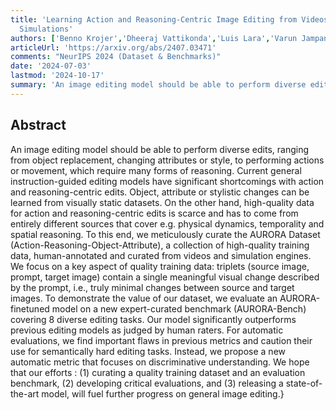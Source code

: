 ```yaml
---
title: 'Learning Action and Reasoning-Centric Image Editing from Videos and
  Simulations'
authors: ['Benno Krojer','Dheeraj Vattikonda','Luis Lara','Varun Jampani','Eva Portelance','Christopher Pal','Siva Reddy']
articleUrl: 'https://arxiv.org/abs/2407.03471'
comments: "NeurIPS 2024 (Dataset & Benchmarks)"
date: '2024-07-03'
lastmod: '2024-10-17'
summary: 'An image editing model should be able to perform diverse edits, ranging from object replacement, changing attributes or style, to performing actions or movement, which require many forms of reasoning. Current general instruction-guided editing models have significant shortcomings with action and reasoning-centric edits. Object, attribute or stylistic changes can be learned from visually static datasets. On the other hand, high-quality data for action and reasoning-centric edits is scarce and has to come from entirely different sources that cover e.g. physical dynamics, temporality and spatial reasoning. To this end, we meticulously curate the AURORA Dataset (Action-Reasoning-Object-Attribute), a collection of high-quality training data, human-annotated and curated from videos and simulation engines. We focus on a key aspect of quality training data: triplets (source image, prompt, target image) contain a single meaningful visual change described by the prompt, i.e., truly minimal changes between source and target images. To demonstrate the value of our dataset, we evaluate an AURORA-finetuned model on a new expert-curated benchmark (AURORA-Bench) covering 8 diverse editing tasks. Our model significantly outperforms previous editing models as judged by human raters. For automatic evaluations, we find important flaws in previous metrics and caution their use for semantically hard editing tasks. Instead, we propose a new automatic metric that focuses on discriminative understanding. We hope that our efforts : (1) curating a quality training dataset and an evaluation benchmark, (2) developing critical evaluations, and (3) releasing a state-of-the-art model, will fuel further progress on general image editing.'
---
```


## Abstract

An image editing model should be able to perform diverse edits, ranging from object replacement, changing attributes or style, to performing actions or movement, which require many forms of reasoning. Current general instruction-guided editing models have significant shortcomings with action and reasoning-centric edits. Object, attribute or stylistic changes can be learned from visually static datasets. On the other hand, high-quality data for action and reasoning-centric edits is scarce and has to come from entirely different sources that cover e.g. physical dynamics, temporality and spatial reasoning. To this end, we meticulously curate the AURORA Dataset (Action-Reasoning-Object-Attribute), a collection of high-quality training data, human-annotated and curated from videos and simulation engines. We focus on a key aspect of quality training data: triplets (source image, prompt, target image) contain a single meaningful visual change described by the prompt, i.e., truly minimal changes between source and target images. To demonstrate the value of our dataset, we evaluate an AURORA-finetuned model on a new expert-curated benchmark (AURORA-Bench) covering 8 diverse editing tasks. Our model significantly outperforms previous editing models as judged by human raters. For automatic evaluations, we find important flaws in previous metrics and caution their use for semantically hard editing tasks. Instead, we propose a new automatic metric that focuses on discriminative understanding. We hope that our efforts : (1) curating a quality training dataset and an evaluation benchmark, (2) developing critical evaluations, and (3) releasing a state-of-the-art model, will fuel further progress on general image editing.}
